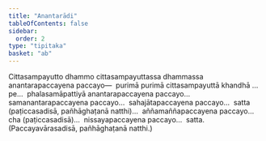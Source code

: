 ```yaml
---
title: "Anantarādi"
tableOfContents: false
sidebar:
  order: 2
type: "tipitaka"
basket: "ab"
---
```



<DynamicBreadcrumb />

<Division number="168">

<Paragraph number="2725">
Cittasampayutto dhammo cittasampayuttassa dhammassa anantarapaccayena paccayo—  purimā purimā cittasampayuttā khandhā …pe…  phalasamāpattiyā anantarapaccayena paccayo…  samanantarapaccayena paccayo…  sahajātapaccayena paccayo…  satta (paṭiccasadisā, pañhāghaṭanā natthi)…  aññamaññapaccayena paccayo…  cha (paṭiccasadisā)…  nissayapaccayena paccayo…  satta. (Paccayavārasadisā, pañhāghaṭanā natthi.)
</Paragraph>
</Division>